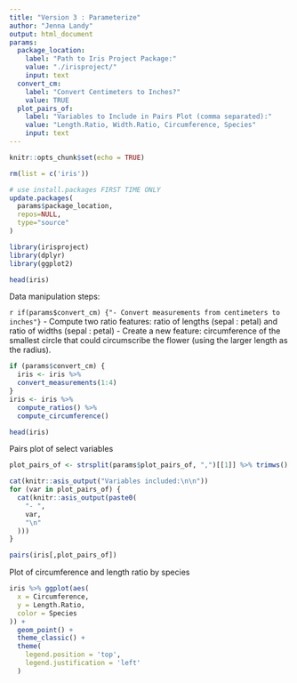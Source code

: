 ```yaml
---
title: "Version 3 : Parameterize"
author: "Jenna Landy"
output: html_document
params:
  package_location: 
    label: "Path to Iris Project Package:"
    value: "./irisproject/"
    input: text
  convert_cm: 
    label: "Convert Centimeters to Inches?"
    value: TRUE
  plot_pairs_of: 
    label: "Variables to Include in Pairs Plot (comma separated):"
    value: "Length.Ratio, Width.Ratio, Circumference, Species"
    input: text
---
```


```r
knitr::opts_chunk$set(echo = TRUE)

rm(list = c('iris'))
```

```r
# use install.packages FIRST TIME ONLY
update.packages(
  params$package_location,
  repos=NULL,
  type="source"
)

library(irisproject)
library(dplyr)
library(ggplot2)
```

```r
head(iris)
```

Data manipulation steps:

`r if(params$convert_cm) {"- Convert measurements from centimeters to inches"}`
- Compute two ratio features: ratio of lengths (sepal : petal) and ratio of widths (sepal : petal)
- Create a new feature: circumference of the smallest circle that could circumscribe the flower (using the larger length as the radius).

```r
if (params$convert_cm) {
  iris <- iris %>%
  convert_measurements(1:4)
}
iris <- iris %>%
  compute_ratios() %>%
  compute_circumference()
```

```r
head(iris)
```

Pairs plot of select variables

```r
plot_pairs_of <- strsplit(params$plot_pairs_of, ",")[[1]] %>% trimws()
```

```r
cat(knitr::asis_output("Variables included:\n\n"))
for (var in plot_pairs_of) {
  cat(knitr::asis_output(paste0(
    "- ",
    var,
    "\n"
  )))
}
```

```r
pairs(iris[,plot_pairs_of])
```

Plot of circumference and length ratio by species

```r
iris %>% ggplot(aes(
  x = Circumference, 
  y = Length.Ratio, 
  color = Species
)) +
  geom_point() +
  theme_classic() +
  theme(
    legend.position = 'top',
    legend.justification = 'left'
  )
```


